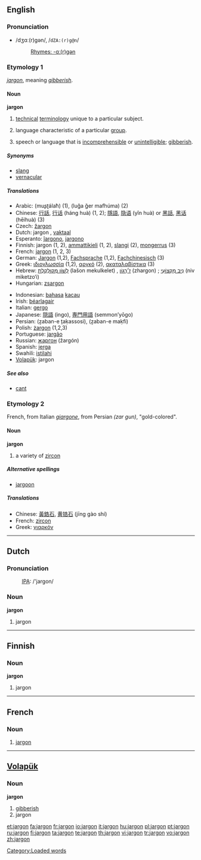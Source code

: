 {{see|Jargon}}
{{wikipedia}}
==English==

===Pronunciation===
* /dʒɑː(r)ɡən/, /<tt>dZA:(r)g@n</tt>/
*: [[Rhymes:English:-ɑː(r)ɡən|Rhymes: -ɑː(r)ɡən]]

===Etymology 1===
{{OF.}} ''[[#French|jargon]]'', meaning ''[[gibberish]]''.

====Noun====
'''jargon''' {{italbrac|uncountable in most senses}}

# {{uncountable}} [[technical]] [[terminology]] unique to a particular subject.
# {{countable}} language characteristic of a particular [[group]].
# {{uncountable}} speech or language that is [[incomprehensible]] or [[unintelligible]]; [[gibberish]].

=====Synonyms=====
* [[slang]]
* [[vernacular]]

=====Translations=====
{{top}}
* Arabic: {{Arab|[[مصطلح]]}} (muʂʈálaħ) {{m}} (1), {{Arab|[[لغة غير مفهومة]]}} (luğa ğer mafhúma) {{f}} (2)
* Chinese: [[行話]], [[行话]] (háng huà) (1, 2); [[隱語]], [[隐语]] (yǐn huà) or [[黑話]], [[黑话]] (hēihuà) (3)
* Czech: [[žargon]] {{m}}
* Dutch: jargon {{n}}, [[vaktaal]] {{f}}
* Esperanto: [[ĵargono]], [[jargono]]
* Finnish: jargon (1, 2), [[ammattikieli]] (1, 2), [[slangi]] (2), [[mongerrus]] (3)
* French: [[jargon#French|jargon]] {{m}} (1, 2, 3)
* German: [[Jargon#German|Jargon]] {{m}} (1,2), [[Fachsprache]] {{f}} (1,2), [[Fachchinesisch]] (3)
* Greek: [[ιδιογλωσσία]] {{f}} (1,2), [[αργκό]] {{f}} (2), [[ακαταλαβίστικα]] {{n|p}} (3)
* Hebrew: [[לשון מקולקלת|לְשׁוֹן מְקוּלְקֶלֶת]] (lašon mekulkelet) {{f}}, [[ז׳רגון|ז׳רְגוֹן]] (zhargon) {{m}}; [[ניב מקצועי|נִיב מִקְצוֹעִי]] (niv miketzo‘i) {{m}}
* Hungarian: [[zsargon]]
{{mid}}
* Indonesian: [[bahasa]] [[kacau]]
* Irish: [[béarlagair]] {{m}}
* Italian: [[gergo]] {{m}}
* Japanese: [[隠語]] (ingo), [[専門用語]] (semmon’yōgo)
* Persian: {{fa-Arab|[[زبان تخصصی]]}} (ẕaban-e ṯaḳassosi), {{fa-Arab|[[زبان مخفی]]}} (ẕaban-e maḳfi)
* Polish: [[żargon]] {{m}} (1,2,3)
* Portuguese: [[jargão]] {{m}}
* Russian: [[жаргон]] (žargón) {{m}}
* Spanish: [[jerga]] {{f}}
* Swahili: [[istilahi]]
* [[Volapük]]: jargon
{{bottom}}

=====See also=====
* [[cant]]

===Etymology 2===
French, from Italian ''[[giargone]]'', from Persian {{fa-Arab|[[زر گون]]}} ''(zar gun)'', "gold-colored".

====Noun====
'''jargon'''

# a variety of [[zircon]]

=====Alternative spellings=====
* [[jargoon]]

=====Translations=====
* Chinese: [[黃鋯石]], [[黄锆石]] (jīng gào shí)
* French: [[zircon]] {{m}}
* Greek: [[γιαρκόν]] {{n}}

----

==Dutch==

===Pronunciation===
: [[International Phonetic Alphabet|IPA]]: /'jargon/

===Noun===
'''jargon''' {{n}}

# jargon

----

==Finnish==

===Noun===
'''jargon'''

# jargon

----

==French==

===Noun===
{{fr-noun|m}}

# [[#English|jargon]]

----

==[[Volapük]]==

===Noun===
'''jargon'''

# [[gibberish]]
# jargon

[[Category:Loaded words]]

[[et:jargon]]
[[fa:jargon]]
[[fr:jargon]]
[[io:jargon]]
[[it:jargon]]
[[hu:jargon]]
[[pl:jargon]]
[[pt:jargon]]
[[ru:jargon]]
[[fi:jargon]]
[[ta:jargon]]
[[te:jargon]]
[[th:jargon]]
[[vi:jargon]]
[[tr:jargon]]
[[vo:jargon]]
[[zh:jargon]]